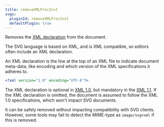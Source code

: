 ```yaml
---
title: removeXMLProcInst
svgo:
  pluginId: removeXMLProcInst
  defaultPlugin: true
---
```


Removes the [XML declaration](https://developer.mozilla.org/docs/Web/XML/XML_introduction#xml_declaration) from the document.

The SVG language is based on XML, and is XML compatible, so editors often include an XML declaration.

An XML declaration is the line at the top of an XML file to indicate document meta-data, like encoding and which version of the XML specifications it adheres to.

```xml
<?xml version="1.0" encoding="UTF-8"?>
```

The XML declaration is optional in [XML 1.0](https://www.w3.org/TR/REC-xml/#sec-prolog-dtd), but mandatory in the [XML 1.1](https://www.w3.org/TR/2006/REC-xml11-20060816/#sec-prolog-dtd). If the XML declaration is omitted, the document is assumed to follow the XML 1.0 specifications, which won't impact SVG documents.

It can be safely removed without impacting compatibility with SVG clients. However, some tools may fail to detect the MIME-type as `image/svg+xml` if this is removed.

